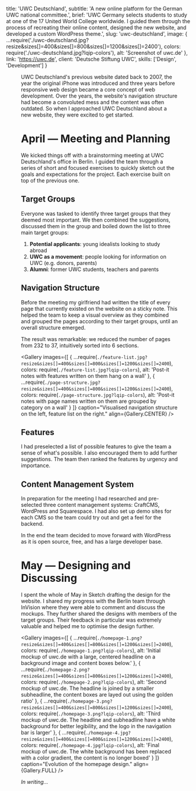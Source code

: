 

  title: 'UWC Deutschland',
  subtitle: 'A new online platform for the German UWC national committee.',
  brief:
    'UWC Germany selects students to study at one of the 17 United World College worldwide. I guided them through the process of recreating their online content, designed the new website, and developed a custom WordPress theme.',
  slug: 'uwc-deutschland',
  image: {
    ...require('./uwc-deutschland.jpg?resize&sizes[]=400&sizes[]=800&sizes[]=1200&sizes[]=2400'),
    colors: require('./uwc-deutschland.jpg?lqip-colors'),
    alt: 'Screenshot of uwc.de'
  },
  link: 'https://uwc.de',
  client: 'Deutsche Stiftung UWC',
  skills: ['Design', 'Development']
}


<Figure
  image={{
    ...require(`./desktop-mobile.jpg?resize&sizes[]=400&sizes[]=800&sizes[]=1200&sizes[]=2400`),
    colors: require(`./desktop-mobile.jpg?lqip-colors`),
    alt: 'Screenshot of uwc.de'
  }}
  align={Figure.FULL}
/>

UWC Deutschland's previous website dated back to 2007, the year the original iPhone was introduced and three years before responsive web design became a core concept of web development. Over the years, the website's navigation structure had become a convoluted mess and the content was often outdated. So when I approached UWC Deutschland about a new website, they were excited to get started.

# April — Meeting and Planning

We kicked things off with a brainstorming meeting at UWC Deutschland's office in Berlin. I guided the team through a series of short and focused exercises to quickly sketch out the goals and expectations for the project. Each exercise built on top of the previous one.

## Target Groups

Everyone was tasked to identify three target groups that they deemed most important. We then combined the suggestions, discussed them in the group and boiled down the list to three main target groups:

1. **Potential applicants**: young idealists looking to study abroad
2. **UWC as a movement**: people looking for information on UWC (e.g. donors, parents)
3. **Alumni**: former UWC students, teachers and parents

## Navigation Structure

Before the meeting my girlfriend had written the title of every page that currently existed on the website on a sticky note. This helped the team to keep a visual overview as they combined and grouped the pages according to their target groups, until an overall structure emerged.

The result was remarkable: we reduced the number of pages from 232 to 37, intuitively sorted into 6 sections.

<Gallery
  images={[
    {
      ...require(`./feature-list.jpg?resize&sizes[]=400&sizes[]=800&sizes[]=1200&sizes[]=2400`),
      colors: require(`./feature-list.jpg?lqip-colors`),
      alt: 'Post-it notes with features written on them hang on a wall'
    },
    {
      ...require(`./page-structure.jpg?resize&sizes[]=400&sizes[]=800&sizes[]=1200&sizes[]=2400`),
      colors: require(`./page-structure.jpg?lqip-colors`),
      alt:
        'Post-it notes with page names written on them are grouped by category on a wall'
    }
  ]}
  caption="Visualised navigation structure on the left, feature list on the right."
  align={Gallery.CENTER}
/>

## Features

I had preselected a list of possible features to give the team a sense of what's possible. I also encouraged them to add further suggestions. The team then ranked the features by urgency and importance.

## Content Management System

In preparation for the meeting I had researched and pre-selected three content management systems: CraftCMS, WordPress and Squarespace. I had also set up demo sites for each CMS so the team could try out and get a feel for the backend.

In the end the team decided to move forward with WordPress as it is open source, free, and has a large developer base.

# May — Designing and Discussing

I spent the whole of May in Sketch drafting the design for the website. I shared my progress with the Berlin team through InVision where they were able to comment and discuss the mockups. They further shared the designs with members of the target groups. Their feedback in particular was extremely valuable and helped me to optimise the design further.

<Gallery
  images={[
    {
      ...require(`./homepage-1.png?resize&sizes[]=400&sizes[]=800&sizes[]=1200&sizes[]=2400`),
      colors: require(`./homepage-1.png?lqip-colors`),
      alt:
        'Initial mockup of uwc.de with a large, centered headline on a background image and content boxes below.'
    },
    {
      ...require(`./homepage-2.png?resize&sizes[]=400&sizes[]=800&sizes[]=1200&sizes[]=2400`),
      colors: require(`./homepage-2.png?lqip-colors`),
      alt:
        'Second mockup of uwc.de. The headline is joined by a smaller subheadline, the content boxes are layed out using the golden ratio'
    },
    {
      ...require(`./homepage-3.png?resize&sizes[]=400&sizes[]=800&sizes[]=1200&sizes[]=2400`),
      colors: require(`./homepage-3.png?lqip-colors`),
      alt:
        'Third mockup of uwc.de. The headline and subheadline have a white background for better legibility, and the logo in the navigation bar is larger'
    },
    {
      ...require(`./homepage-4.jpg?resize&sizes[]=400&sizes[]=800&sizes[]=1200&sizes[]=2400`),
      colors: require(`./homepage-4.jpg?lqip-colors`),
      alt:
        'Final mockup of uwc.de. The white background has been replaced with a color gradient, the content is no longer boxed'
    }
  ]}
  caption="Evolution of the homepage design."
  align={Gallery.FULL}
/>

_In writing..._
